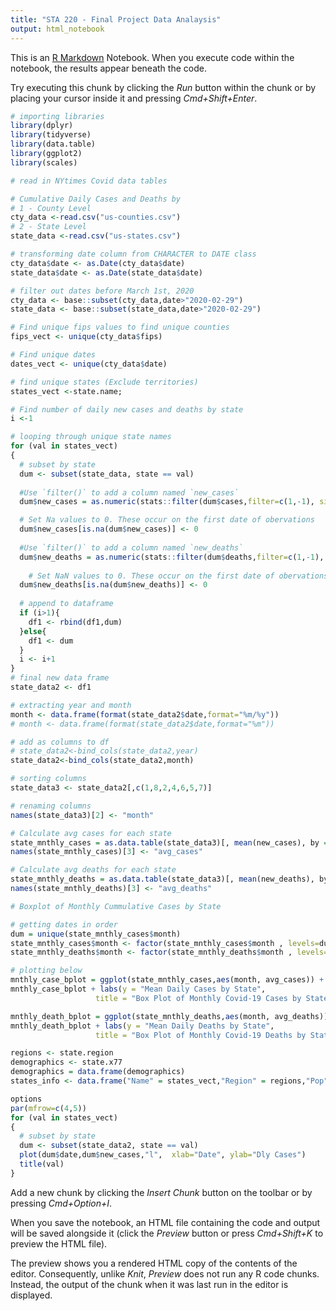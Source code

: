 ```yaml
---
title: "STA 220 - Final Project Data Analaysis"
output: html_notebook
---
```


This is an [R Markdown](http://rmarkdown.rstudio.com) Notebook. When you execute code within the notebook, the results appear beneath the code. 

Try executing this chunk by clicking the *Run* button within the chunk or by placing your cursor inside it and pressing *Cmd+Shift+Enter*. 

```r
# importing libraries
library(dplyr)
library(tidyverse)
library(data.table)
library(ggplot2)  
library(scales)
```

```r
# read in NYtimes Covid data tables 

# Cumulative Daily Cases and Deaths by 
# 1 - County Level
cty_data <-read.csv("us-counties.csv") 
# 2 - State Level
state_data <-read.csv("us-states.csv")
```

```r
# transforming date column from CHARACTER to DATE class
cty_data$date <- as.Date(cty_data$date)
state_data$date <- as.Date(state_data$date)
```

```r
# filter out dates before March 1st, 2020
cty_data <- base::subset(cty_data,date>"2020-02-29")
state_data <- base::subset(state_data,date>"2020-02-29")
```
 

```r
# Find unique fips values to find unique counties
fips_vect <- unique(cty_data$fips)

# Find unique dates
dates_vect <- unique(cty_data$date)

# find unique states (Exclude territories)
states_vect <-state.name;
```

```r
# Find number of daily new cases and deaths by state
i <-1

# looping through unique state names
for (val in states_vect)
{
  # subset by state
  dum <- subset(state_data, state == val)
  
  #Use `filter()` to add a column named `new_cases` 
  dum$new_cases = as.numeric(stats::filter(dum$cases,filter=c(1,-1), sides=1))

  # Set Na values to 0. These occur on the first date of obervations
  dum$new_cases[is.na(dum$new_cases)] <- 0
  
  #Use `filter()` to add a column named `new_deaths` 
  dum$new_deaths = as.numeric(stats::filter(dum$deaths,filter=c(1,-1), sides=1))
  
    # Set NaN values to 0. These occur on the first date of obervations
  dum$new_deaths[is.na(dum$new_deaths)] <- 0
  
  # append to dataframe
  if (i>1){
    df1 <- rbind(df1,dum)
  }else{
    df1 <- dum
  }
  i <- i+1
}
# final new data frame
state_data2 <- df1

# extracting year and month
month <- data.frame(format(state_data2$date,format="%m/%y"))
# month <- data.frame(format(state_data2$date,format="%m"))

# add as columns to df
# state_data2<-bind_cols(state_data2,year)
state_data2<-bind_cols(state_data2,month)

# sorting columns
state_data3 <- state_data2[,c(1,8,2,4,6,5,7)]

# renaming columns
names(state_data3)[2] <- "month"

# Calculate avg cases for each state
state_mnthly_cases = as.data.table(state_data3)[, mean(new_cases), by = .(month,state)]
names(state_mnthly_cases)[3] <- "avg_cases"

# Calculate avg deaths for each state
state_mnthly_deaths = as.data.table(state_data3)[, mean(new_deaths), by = .(month,state)]
names(state_mnthly_deaths)[3] <- "avg_deaths"

# Boxplot of Monthly Cummulative Cases by State

# getting dates in order
dum = unique(state_mnthly_cases$month)
state_mnthly_cases$month <- factor(state_mnthly_cases$month , levels=dum)
state_mnthly_deaths$month <- factor(state_mnthly_deaths$month , levels=dum)

# plotting below
mnthly_case_bplot = ggplot(state_mnthly_cases,aes(month, avg_cases)) + geom_boxplot() 
mnthly_case_bplot + labs(y = "Mean Daily Cases by State",
                   title = "Box Plot of Monthly Covid-19 Cases by State")

mnthly_death_bplot = ggplot(state_mnthly_deaths,aes(month, avg_deaths)) + geom_boxplot() 
mnthly_death_bplot + labs(y = "Mean Daily Deaths by State",
                   title = "Box Plot of Monthly Covid-19 Deaths by State")              
```
```r
regions <- state.region
demographics <- state.x77
demographics = data.frame(demographics)
states_info <- data.frame("Name" = states_vect,"Region" = regions,"Pop"=demographics$Population)

```

```r
options
par(mfrow=c(4,5))
for (val in states_vect)
{
  # subset by state
  dum <- subset(state_data2, state == val)
  plot(dum$date,dum$new_cases,"l",  xlab="Date", ylab="Dly Cases")
  title(val)
}
```
Add a new chunk by clicking the *Insert Chunk* button on the toolbar or by pressing *Cmd+Option+I*.

When you save the notebook, an HTML file containing the code and output will be saved alongside it (click the *Preview* button or press *Cmd+Shift+K* to preview the HTML file). 

The preview shows you a rendered HTML copy of the contents of the editor. Consequently, unlike *Knit*, *Preview* does not run any R code chunks. Instead, the output of the chunk when it was last run in the editor is displayed.

